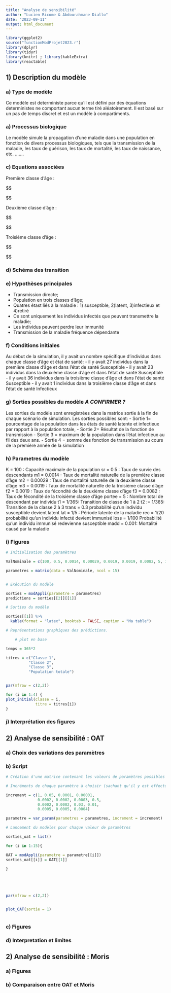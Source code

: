 ```yaml
---
title: "Analyse de sensibilité"
author: "Lucien Ricome & Abdourahmane Diallo"
date: "2023-09-11"
output: html_document
---
```


```r

library(ggplot2) 
source("functionModProjet2023.r")
library(dplyr)
library(tidyr)
library(knitr) ; library(kableExtra)
library(reactable)

```


## 1) Description du modèle

### a) Type de modèle

Ce modèle est deterministe parce qu'il est défini par des équations deterministes ne comportant aucun terme tiré aléatoirement. Il est basé sur un pas de temps discret et est un modèle à compartiments.

### a) Processus biologique

Le modèle simule la propagation d'une maladie dans une population en fonction de divers processus biologiques, tels que la transmission de la maladie, les taux de guérison, les taux de mortalité, les taux de naissance, etc. …….

### c) Equations associées

Première classe d'âge : 

$$\begin{cases}
A_{S,t+1} = A_{S,t}\times(1-m_1-t-trans\times \frac{N_{I,t}}{N}) + loss \times A_{R,t} + max(0 , sr \times portée \times \sum_{i=1}^{4} B_{i, t} \times f_2 + \sum_{i=1}^{4} C_{i, t} \times f_3 \times (1- \frac{N}{K})) \\
A_{E,t+1} = A_{E,t}\times(1-m_1-t-lat) + trans \times A_{1,t} \times  A_{S,t} \times \frac{N_I}{N} \\
A_{I,t+1} = A_{I,t}\times(1-m_1-t-madd - rec) + lat \times A_{E,t} \\
A_{R,t+1} = A_{R,t}\times(1-m_1-t-loss) + rec \times A_{I,t} \\

\end{cases}$$

Deuxième classe d'âge : 

$$\begin{cases}

B_{S,t+1} = A_{S,t}\times t_1 + B_{S,t} \times (1-m_2 - t_2 - trans \times \frac{N_{I,t}}{N_t})+ loss \times B_{R,t} \\
B_{E,t+1} = A_{E,t}\times t_1 + B_{E,t} \times (1-m_2 - t_2 - lat) + trans \times B_{S,t} \times \frac {N_{I,t}}{N_t} \\
B_{I,t+1} = = A_{I,t}\times t_1 + B_{I,t} \times (1-m_2 - t_2 - madd - rec) + lat \times B_{2,t} \\
B_{R,t+1} = A_{R,t}\times t_1 + B_{R,t} \times (1-m_2 - t_2 - loss) + rec \times B_{3,t} \\

\end{cases}$$

Troisième classe d'âge : 
 
$$\begin{cases}

C_{S,t+1} = B_{S,t}\times t_2 + C_{S,t} \times (1-m_3 - trans \times \frac{N_{I,t}}{N_t}) + loss \times C_{R,t} \\
C_{E,t+1} = B_{E,t}\times t_2 + C_{E,t} \times (1-m_3 - lat) + trans \times C_{S,t} \times \frac {N_{I,t}}{N_t} \\
C_{I,t+1} = = B_{I,t}\times t_2 + C_{I,t} \times (1-m_3 -  madd - rec) + lat \times C_{2,t} \\
C_{R,t+1} = B_{R,t}\times t_2 + C_{R,t} \times (1-m_3 - t_2 - loss) + rec \times B_{3,t} \\

\end{cases}$$

### d) Schéma des transition

### e) Hypothèses principales
- Transmission directe;
- Population en trois classes d'âge;
- Quatres étast liés à la maladie : 1) susceptible, 2)latent, 3)infectieux et 4)retiré
- Ce sont uniquement les individus infectés que peuvent transmettre la maladie;
- Les individus peuvent perdre leur immunité
- Transmission de la maladie fréquence dépendante


### f) Conditions initiales
Au début de la simulation, il y avait un nombre spécifique d'individus dans chaque classe d'âge et état de santé:
- il y avait 27 individus dans la première classe d'âge et dans l'état de santé Susceptible
- il y avait 23 individus dans la deuxième classe d'âge et dans l'état de santé Susceptible
- il y avait 36 individus dans la troisième classe d'âge et dans l'état de santé Susceptible
- il y avait 1 individus dans la troisième classe d'âge et dans l'état de santé Infectieux


### g) Sorties possibles du modèle ***A CONFIRMER ?***
Les sorties du modèle sont enregistrées dans la matrice sortie à la fin de chaque scénario de simulation. Les sorties possibles sont:
- Sortie 1=  pourcentage de la population dans les états de santé latente et infectieux par rapport à la population totale,
- Sortie 2= Résultat de la fonction de transmission
- Sortie 3 = maximum de la population dans l'état infectieux au fil des deux ans.
- Sortie 4 = somme des fonction de transmission au cours de la première année de la simulation


### h) Parametres du modèle
K = 100 : Capacité maximale de la population
sr =  0.5 : Taux de survie des descendants
m1 =  0.0014 : Taux de mortalité naturelle de la première classe d’âge
m2 =  0.00029 : Taux de mortalité naturelle  de la deuxième classe d’âge
m3 =  0.0019 : Taux de mortalité naturelle  de la troisième classe d’âge
f2 = 0.0019 : Taux de fécondité de la deuxième classe d’âge
f3 =  0.0082 : Taux de fécondité de la troisième classe d’âge
portee =  5 : Nombre total de descendant par individu
t1 = 1/365: Transition de classe de 1 à 2
t2 := 1/365: Transition de la classe 2 à 3
trans =  0.3 probabilité qu’un individu susceptible devient latent
lat = 1/5 : Période latente de la maladie
rec =  1/20 probabilité qu’un individu infecté devient immunisé
loss = 1/100 Probabilité qu’un individu immunisé redevienne susceptible
madd = 0.001: Mortalité causé par la maladie


### i) Figures 

```r

# Initialisation des paramètres 

ValNominale = c(100, 0.5, 0.0014, 0.00029, 0.0019, 0.0019, 0.0082, 5, 1/365, 1/365, 0.3, 1/5, 1/20, 1/100, 0.001)

parametres = matrix(data = ValNominale, ncol = 15)


# Exécution du modèle

sorties = modAppli(parametre = parametres) 
predictions = sorties[[2]][[1]]

# Sorties du modèle

sorties[[1]] %>%
  kable(format = "latex", booktab = FALSE, caption = "Ma table")

# Représentations graphiques des prédictions.

    # plot en base

temps = 365*2

titres = c("Classe 1",
          "Classe 2",
          "Classe 3",
          "Population totale")


par(mfrow = c(2,2))

for (i in 1:4) {
plot_initial(classe = i, 
             titre = titres[i])
}


```

### j) Interprétation des figures


## 2) Analyse de sensibilité : OAT

### a) Choix des variations des paramètres


### b) Script
```r



# Création d'une matrice contenant les valeurs de paramètres possibles

# Incréments de chaque paramètre à choisir (sachant qu'il y est effectué 10 itérations)

increment = c(1, 0.05, 0.0001, 0.00001, 
              0.0002, 0.0002, 0.0003, 0.5, 
              0.0002, 0.0002, 0.03, 0.01, 
              0.0005, 0.0005, 0.0004)

parametre = var_param(parametres = parametres, increment = increment)

# Lancement du modèles pour chaque valeur de paramètres

sorties_oat = list()

for (i in 1:15){

OAT = modAppli(parametre = parametre[[i]])
sorties_oat[[i]] = OAT[[1]]

}





par(mfrow = c(2,2))


plot_OAT(sortie = 1)



```
### c) Figures

### d) Interpretation et limites

## 2) Analyse de sensibilité : Moris

### a) Figures
### b) Comparaison entre OAT et Moris


